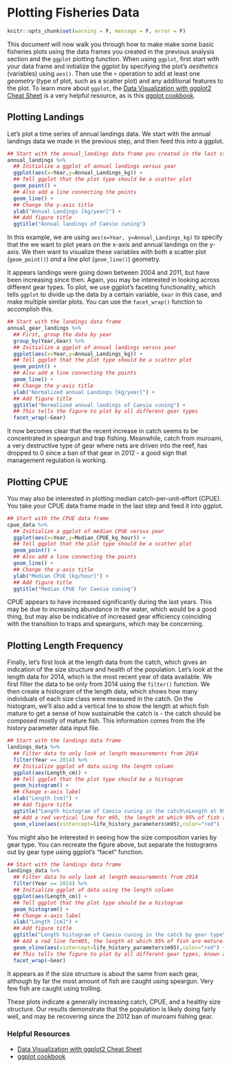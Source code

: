 # Plotting Fisheries Data

```r
knitr::opts_chunk$set(warning = F, message = F, error = F)
```

This document will now walk you through how to make make some basic fisheries plots using the data frames you created in the previous analysis section and the `ggplot` plotting function. When using `ggplot`, first start with your data frame and initialize the ggplot by specifying the plot's *aesthetics* (variables) using `aes()`. Then use the `+` operation to add at least one *geometry* (type of plot, such as a scatter plot) and any additional features to the plot. To learn more about `ggplot`, the [Data Visualization with ggplot2 Cheat Sheet](https://www.rstudio.com/wp-content/uploads/2016/11/ggplot2-cheatsheet-2.1.pdf) is a very helpful resource, as is this [ggplot cookbook](http://www.cookbook-r.com/Graphs/).

## Plotting Landings

Let's plot a time series of annual landings data. We start with the annual landings data we made in the previous step, and then feed this into a ggplot. 

```r
## Start with the annual_landings data frame you created in the last step
annual_landings %>%
  ## Initialize a ggplot of annual landings versus year
  ggplot(aes(x=Year,y=Annual_Landings_kg)) +
  ## Tell ggplot that the plot type should be a scatter plot
  geom_point() +
  ## Also add a line connecting the points
  geom_line() + 
  ## Change the y-axis title
  ylab("Annual Landings [kg/year]") + 
  ## Add figure title
  ggtitle("Annual landings of Caesio cuning") 
```

In this example, we are using `aes(x=Year, y=Annual_Landings_kg)` to specify that the we want to plot years on the x-axis and annual landings on the y-axis. We then want to visualize these variables with both a scatter plot (`geom_point()`) *and* a line plot (`geom_line()`) geometry. 

It appears landings were going down between 2004 and 2011, but have been increasing since then. Again, you may be interested in looking across different gear types. To plot, we use ggplot's faceting functionality, which tells `ggplot` to divide up the data by a certain variable, `Gear` in this case, and make multiple similar plots. You can use the `facet_wrap()` function to accomplish this.

```r
## Start with the landings data frame
annual_gear_landings %>% 
  ## First, group the data by year
  group_by(Year,Gear) %>% 
  ## Initialize a ggplot of annual landings versus year
  ggplot(aes(x=Year,y=Annual_Landings_kg)) +
  ## Tell ggplot that the plot type should be a scatter plot
  geom_point() +
  ## Also add a line connecting the points
  geom_line() + 
  ## Change the y-axis title
  ylab("Normalized annual Landings [kg/year]") + 
  ## Add figure title
  ggtitle("Normalized annual landings of Caesio cuning") +
  ## This tells the figure to plot by all different gear types
  facet_wrap(~Gear) 
```

It now becomes clear that the recent increase in catch seems to be concentrated in speargun and trap fishing. Meanwhile, catch from muroami, a very destructive type of gear where nets are driven into the reef, has dropped to 0 since a ban of that gear in 2012 -  a good sign that management regulation is working.

## Plotting CPUE

You may also be interested in plotting median catch-per-unit-effort (CPUE). You take your CPUE data frame made in the last step and feed it into ggplot.

```r
## Start with the CPUE data frame
cpue_data %>% 
  ## Initialize a ggplot of median CPUE versus year
  ggplot(aes(x=Year,y=Median_CPUE_kg_hour)) +
  ## Tell ggplot that the plot type should be a scatter plot
  geom_point() +
  ## Also add a line connecting the points
  geom_line() + 
  ## Change the y-axis title
  ylab("Median CPUE [kg/hour]") + 
  ## Add figure title
  ggtitle("Median CPUE for Caesio cuning") 
```

CPUE appears to have increased significantly during the last years. This may be due to increasing abundance in the water, which would be a good thing, but may also be indicative of increased gear efficiency coinciding with the transition to traps and spearguns, which may be concerning.

## Plotting Length Frequency
Finally, let's first look at the length data from the catch, which gives an indication of the size structure and health of the population. Let's look at the length data for 2014, which is the most recent year of data available. We first filter the data to be only from 2014 using the `filter()` function. We then create a histogram of the length data, which shows how many individuals of each size class were measured in the catch. On the histogram, we'll also add a vertical line to show the length at which fish mature to get a sense of how sustainable the catch is - the catch should be composed mostly of mature fish. This information comes from the life history parameter data input file.

```r
## Start with the landings data frame
landings_data %>% 
  ## Filter data to only look at length measurements from 2014
  filter(Year == 2014) %>% 
  ## Initialize ggplot of data using the length column
  ggplot(aes(Length_cm)) + 
  ## Tell ggplot that the plot type should be a histogram
  geom_histogram() + 
  ## Change x-axis label
  xlab("Length [cm]") + 
  ## Add figure title
  ggtitle("Length histogram of Caesio cuning in the catch\nLength at 95% maturity shown as a red line.") + 
  ## Add a red vertical line for m95, the length at which 95% of fish are mature. Any fish below this length may be immature. Use the life_history_parameter data frame to get this value.
  geom_vline(aes(xintercept=life_history_parameters$m95),color="red") 
```

You might also be interested in seeing how the size composition varies by gear type. You can recreate the figure above, but separate the histograms out by gear type using ggplot's "facet" function.

```r
## Start with the landings data frame
landings_data %>% 
  ## Filter data to only look at length measurements from 2014
  filter(Year == 2014) %>% 
  ## Initialize ggplot of data using the length column
  ggplot(aes(Length_cm)) + 
  ## Tell ggplot that the plot type should be a histogram
  geom_histogram() + 
  ## Change x-axis label
  xlab("Length [cm]") + 
  ## Add figure title
  ggtitle("Length histogram of Caesio cuning in the catch by gear type\nLength at 95% maturity shown as a red line.") + 
  ## Add a red line form95, the length at which 95% of fish are mature. Any fish below this length may be immature. Use the life_history_parameter data frame to get this value.
  geom_vline(aes(xintercept=life_history_parameters$m95),color="red") + 
  ## This tells the figure to plot by all different gear types, known as facetting
  facet_wrap(~Gear) 
```

It appears as if the size structure is about the same from each gear, although by far the most amount of fish are caught using speargun. Very few fish are caught using trolling.

These plots indicate a generally increasing catch, CPUE, and a healthy size structure. Our results demonstrate that the population is likely doing fairly well, and  may be recovering since the 2012 ban of muroami fishing gear.

### Helpful Resources
+ [Data Visualization with ggplot2 Cheat Sheet](https://www.rstudio.com/wp-content/uploads/2016/11/ggplot2-cheatsheet-2.1.pdf)
+ [ggplot cookbook](http://www.cookbook-r.com/Graphs/)